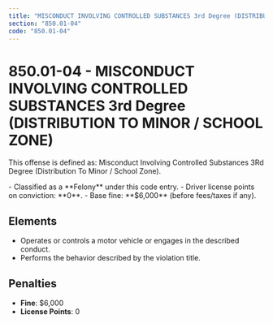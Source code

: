 ```yaml
---
title: "MISCONDUCT INVOLVING CONTROLLED SUBSTANCES 3rd Degree (DISTRIBUTION TO MINOR / SCHOOL ZONE)"
section: "850.01-04"
code: "850.01-04"
---
```





# 850.01-04 - MISCONDUCT INVOLVING CONTROLLED SUBSTANCES 3rd Degree (DISTRIBUTION TO MINOR / SCHOOL ZONE)

This offense is defined as: Misconduct Involving Controlled Substances 3Rd Degree (Distribution To Minor / School Zone).

<Aside type="danger" title="Charge Type: Felony">
- Classified as a **Felony** under this code entry.
- Driver license points on conviction: **0**.
- Base fine: **$6,000** (before fees/taxes if any).
</Aside>

## Elements
- Operates or controls a motor vehicle or engages in the described conduct.
- Performs the behavior described by the violation title.

## Penalties
- **Fine**: $6,000
- **License Points**: 0

